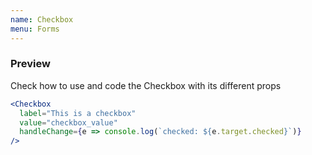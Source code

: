 ```yaml
---
name: Checkbox
menu: Forms
---
```


### Preview

Check how to use and code the Checkbox with its different props

```.jsx
<Checkbox
  label="This is a checkbox"
  value="checkbox_value"
  handleChange={e => console.log(`checked: ${e.target.checked}`)}
/>
```
